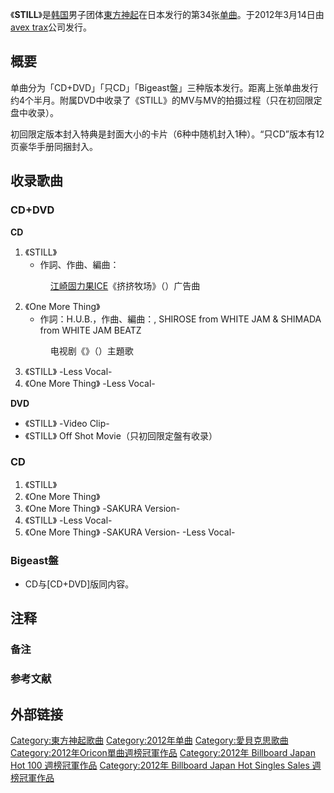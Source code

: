 {{Infobox Single 
| Name           = STILL
| Artist         = [[東方神起|東方神起]]
| Album          = [[TIME_(东方神起专辑)|TIME]]
| A-side         = 
| B-side         = One More Thing<br />One More Thing -SAKURA Version-（“只CD”版本收录）
| Released       = 2012年3月14日
| Format         = [[单曲|单曲]]
| Recorded       = 
| Genre          = [[J-POP|J-POP]]
| Length         = 
| Label          = [[avex_trax|avex trax]]
| Writer         = 
| Producer       = 
| Certification  = *金唱片（[[日本唱片協会|日本唱片協会]]）{{refTag|1={{cite web|url=http://www.riaj.or.jp/data/others/gold/201203.html|script-title=ja:ゴールド等認定作品一覧　2012年3月|language=ja|publisher=[[RIAJ|RIAJ]]|date=2012-04-10|accessdate=2014-02-10|archive-date=2013-10-29|archive-url=https://web.archive.org/web/20131029205159/http://www.riaj.or.jp/data/others/gold/201203.html|dead-url=no}}}}
| Chart position = * 单曲周榜第1名<small>（[[Oricon公信榜|Oricon]]）</small>{{refTag|name=oricon120320|1={{cite web|url=http://www.oricon.co.jp/news/2008720/full/|script-title=ja:【オリコン】東方神起、海外歌手初のシングル10作目首位|publisher=[[Oricon|Oricon]]|language=ja|date=2012-03-20|accessdate=2014-01-31|archive-date=2014-03-04|archive-url=https://web.archive.org/web/20140304061736/http://www.oricon.co.jp/news/2008720/full/|dead-url=no}}}}
* 2012年度上半年年榜第23名<small>（Oricon）</small>
* 2012年年榜第48名<small>（Oricon）</small>
| Last single    = 《[[Winter〜Winter_Rose/Duet_-winter_ver.-〜|Winter〜Winter Rose/Duet -winter ver.-〜]]》<br/>（2011年）
| This single    = 《'''STILL'''》<br/>（2012年）
| Next single    = 《[[机器人类|机器人类]]》<br />（2012年）
| Misc           =
}}
《'''STILL'''》是[[韩国|韩国]]男子团体[[東方神起|東方神起]]在日本发行的第34张[[单曲|单曲]]{{refTag|name=natalie120121|1={{cite web |url=http://natalie.mu/music/news/63108 |script-title=ja:東方神起、ホワイトデーにファンへ贈る新シングル |publisher=[[Natalie_(网站)|Natalie]] |language=ja |date=2012-01-21 |accessdate=2014-01-31 |archive-date=2014-02-03 |archive-url=https://web.archive.org/web/20140203115256/http://natalie.mu/music/news/63108 |dead-url=no }}}}。于2012年3月14日由[[avex_trax|avex trax]]公司发行。

== 概要 ==
单曲分为「CD+DVD」「只CD」「Bigeast盤」三种版本发行。距离上张单曲发行约4个半月。附属DVD中收录了《STILL》的MV与MV的拍摄过程（只在初回限定盘中收录）。

初回限定版本封入特典是封面大小的卡片（6种中随机封入1种）。“只CD”版本有12页豪华手册同捆封入。
== 收录歌曲 ==
=== CD+DVD ===
{{refTag|name=natalie120121}}'''CD'''
# 《STILL》
#* 作詞、作曲、編曲：{{link-ja|井上慎二郎|井上慎二郎}}
#: [[江崎固力果|江崎固力果]]ICE《挤挤牧场》（{{lang|ja|牧場しぼり}}）广告曲{{refTag|name=natalie120314|1={{cite web |url=http://natalie.mu/music/news/65948 |script-title=ja:東方神起ホワイトデー発売の新曲が「牧場しぼり」CM曲に |publisher=[[Natalie_(网站)|Natalie]] |language=ja |date=2012-03-14 |accessdate=2014-01-31 |archive-date=2014-02-03 |archive-url=https://web.archive.org/web/20140203120804/http://natalie.mu/music/news/65948 |dead-url=no }}}}
# 《One More Thing》
#* 作詞：H.U.B.，作曲、編曲：{{link-ja|her0ism|her0ism}}, SHIROSE from WHITE JAM & SHIMADA from WHITE JAM BEATZ
#: {{link-ja|BeeTV (日本电视台)|BeeTV|BeeTV}}电视剧《{{link-ja|L和M 我爱你的理由，以及由此而来的故事|L et M わたしがあなたを愛する理由、そのほかの物語}}》（{{lang|ja|L et M わたしがあなたを愛する理由、そのほかの物語}}）主題歌
# 《STILL》 -Less Vocal-
# 《One More Thing》 -Less Vocal-

'''DVD'''
* 《STILL》 -Video Clip-
* 《STILL》 Off Shot Movie（只初回限定盤有收录）

=== CD ===
# 《STILL》
# 《One More Thing》
# 《One More Thing》 -SAKURA Version-
# 《STILL》 -Less Vocal-
# 《One More Thing》 -SAKURA Version- -Less Vocal-

=== Bigeast盤 ===
* CD与[CD+DVD]版同内容。

== 注释 ==
=== 备注 ===
{{ReflistH}}
{{NoteFoot}}
{{ReflistF}}

=== 参考文献 ===
{{ReflistH}}
{{RefFoot}}
{{ReflistF}}

== 外部链接 ==
{{東方神起}}

{{Oricon單曲週榜冠軍 (2012年)|2012年3月26日}}
{{Billboard JAPAN Hot 100 週榜冠軍 (2012年)|2012年3月26日}}
{{Billboard JAPAN Hot Singles Sales 週榜冠軍 (2012年)|2012年3月26日}}

{{DEFAULTSORT:STILL}}

[[Category:東方神起歌曲|Category:東方神起歌曲]]
[[Category:2012年单曲|Category:2012年单曲]]
[[Category:愛貝克思歌曲|Category:愛貝克思歌曲]]
[[Category:2012年Oricon單曲週榜冠軍作品|Category:2012年Oricon單曲週榜冠軍作品]]
[[Category:2012年_Billboard_Japan_Hot_100_週榜冠軍作品|Category:2012年 Billboard Japan Hot 100 週榜冠軍作品]]
[[Category:2012年_Billboard_Japan_Hot_Singles_Sales_週榜冠軍作品|Category:2012年 Billboard Japan Hot Singles Sales 週榜冠軍作品]]